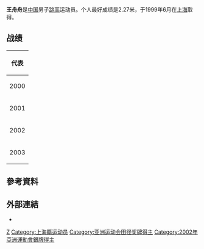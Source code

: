 {{Infobox sportsperson
| name                      = 王舟舟
| image                     = 
| image_size                = 
| alt                       = 
| caption                   = 
| real_name                 = 
| native_name               = 
| native_name_lang          = 
| romanizedname             = 
| english_name              = 
| birth_name                = 
| nationality               = 
| national_team             = 
| ethnicity                 = 漢
| hometown                  = {{CHN-1949}}上海市
| citizenship               = 
| birth_date                = {{Birth date and age|year=1977|month=4|day=20}}
| birth_place               = 
| death_date                = 
| death_place               = 
| resting_place             = 
| resting_place_coordinates = 
| monuments                 = 
| residence                 = 
| education                 = 
| alma_mater                = 
| occupation                = 
| years_active              = 1998 -
| agent                     = 
| height                    = {{height|m=1.99}}
| weight                    = {{weight|kg=75}}
| spouse                    = 
| country                   = 
| sport                     = 田徑
| position                  = 
| shoots                    = 
| catches                   = 
| disability                = 
| disability_class          = 
| weight_class              = 
| weight_class_type         = 
| rank                      = 
| event                     = 跳高
| collegeteam               = 
| league                    = 
| league_type               = 
| club                      = 
| team                      = 
| turnedpro                 = 
| former_partner            = 
| coach                     = 
| retired                   = 
| coaching                  = 
| worlds                    = 
{{ubl
|'''2001年夏季世界大學運動會'''：跳高第五名
|'''2003年夏季世界大學運動會'''：跳高第六名
}}
| regionals                 = 
{{ubl
|'''2000年亞洲田徑錦標賽'''：跳高第二名
|'''2001年東亞運動會'''：跳高第三名
|'''2002年亞洲田徑大獎賽曼谷站'''：跳高第四名
|'''2002年亞洲運動會'''：跳高第二名
|'''2003年亞洲田徑錦標賽'''：跳高第一名
|'''2003年非亞運動會'''：跳高第七名
}}
| nationals                 = 
{{ubl
|'''1999年中國全國田徑冠軍賽男子組'''：跳高第二名
|'''2000年中國全國田徑錦標賽男子組'''：跳高第六名
|'''2001年中國全國田徑錦標賽男子組'''：跳高第二名
|'''2001年中國全國運動會男子組'''：跳高第一名
|'''2002年中國全國田徑錦標賽男子組'''：跳高第一名
|'''2005年上海國際田徑黃金大獎賽'''：跳高第七名
|'''2005年中國全國運動會男子組'''：跳高第九名
}}
| olympics                  = 
| paralympics               = 
| commonwealth              = 
| highestranking            = 
| pb                        = 
{{ubl
|'''跳高'''：2.27公尺 （1999年）
}}
| medaltemplates            = 
{{MedalCountry|{{CHN-1949}}}}
{{MedalSport|男子田徑}}
{{MedalCompetition|亞洲田徑錦標賽}}
{{MedalSilver|2000年印尼雅加達|跳高}}
{{MedalGold|2003年菲律賓馬尼拉|跳高}}
{{MedalCompetition|東亞運動會}}
{{MedalBronze|2001年日本大阪府大阪市|跳高}}
{{MedalCompetition|亞洲運動會}}
{{MedalSilver|2002年韓國釜山廣域市|跳高}}
| show-medals               = 
| updated                   = 2018年8月23日
}}
'''王舟舟'''{{BD|1977年|4月20日||}}是[[中国|中国]]男子[[跳高|跳高]]运动员。个人最好成绩是2.27米，于1999年6月在[[上海|上海]]取得。

== 战绩 ==
{| {{AchievementTable}}
|-
!colspan="5"|代表{{CHN}}
|-
|2000
|[[2000年亚洲田径锦标赛|亚洲锦标赛]] 
|[[印度尼西亚|印度尼西亚]][[雅加达|雅加达]]
|bgcolor="silver" | 第2名
|[[2000年亚洲田径锦标赛–男子跳高|2.23 m]]
|-
|rowspan=2|2001
|[[2001年夏季大学生运动会田径比赛|大学生运动会]] 
|中国[[北京|北京]]
|第5名
|[[2001年夏季大学生运动会田径比赛–男子跳高|2.26 m]]
|-
|[[2001年东亚运动会田径比赛|东亚运动会]]
|[[日本|日本]][[大阪市|大阪]]
|bgcolor="cc9966" | 第3名
|2.15 m
|-
|2002
|[[2002年亚洲运动会田径比赛|亚洲运动会]] 
|[[韩国|韩国]][[釜山|釜山]]
|bgcolor="silver" | 第2名
|[[2002年亚洲运动会田径比赛–男子跳高|2.19 m]]
|-
|rowspan=3|2003
|[[2003年夏季大学生运动会田径比赛|大学生运动会]] 
|韩国[[大邱|大邱]]
|第6名
|[[2003年夏季大学生运动会田径比赛–男子跳高|2.20 m]]
|-
|[[2003年亚洲田径锦标赛|亚洲锦标赛]] 
|[[菲律宾|菲律宾]][[马尼拉|马尼拉]]
|bgcolor="gold" | 第1名
|[[2003年亚洲田径锦标赛–男子跳高|2.23 m]]
|-
|[[2003年亚非运动会田径比赛|亚非运动会]] 
|[[印度|印度]][[海得拉巴_(印度)|海得拉巴]]
|第7名
|[[2003年亚非运动会田径比赛–赛果#跳高|2.00 m]]
|}

== 參考資料 ==
{{Reflist}}

== 外部連結 ==
*{{IAAF name|172110}}

{{authority control}}

[[Category:王姓|Z]]
[[Category:上海籍运动员|Category:上海籍运动员]]
[[Category:亚洲运动会田径奖牌得主|Category:亚洲运动会田径奖牌得主]]
[[Category:2002年亞洲運動會銀牌得主|Category:2002年亞洲運動會銀牌得主]]